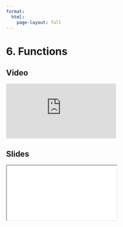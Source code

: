```yaml
---
format:
  html:
    page-layout: full
---
```


# 6. Functions

::: {.panel-tabset .nav-pills}

## Video

<iframe
    class="video"
    src="https://www.youtube.com/embed/yz6Wwa2MkQA?start=1674&end=2000&rel=0" 
    title="Module 5 Video - Functions"
    frameborder="0"
    allow="accelerometer; autoplay; clipboard-write; encrypted-media; gyroscope; picture-in-picture"
    allowfullscreen
></iframe>

## Slides

<iframe
    class="slide-deck"
    src="slides/module5_19.html"
></iframe>

:::
